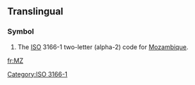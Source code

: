 ==Translingual==
===Symbol===
{{infl|mul|symbol}}
# The [[ISO]] 3166-1 two-letter (alpha-2) code for [[Mozambique]].

[[Category:ISO 3166-1]]

[[fr:MZ]]